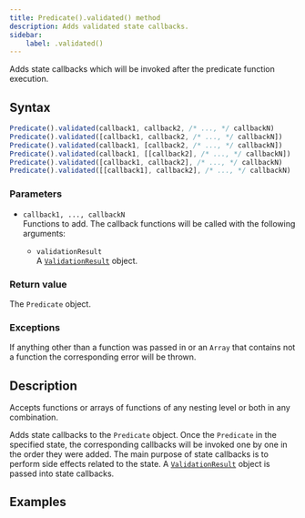 ```yaml
---
title: Predicate().validated() method
description: Adds validated state callbacks.
sidebar:
    label: .validated()
---
```


Adds state callbacks which will be invoked after the predicate function execution.

## Syntax

```js
Predicate().validated(callback1, callback2, /* ..., */ callbackN)
Predicate().validated([callback1, callback2, /* ..., */ callbackN])
Predicate().validated(callback1, [callback2, /* ..., */ callbackN])
Predicate().validated(callback1, [[callback2], /* ..., */ callbackN])
Predicate().validated([callback1, callback2], /* ..., */ callbackN)
Predicate().validated([[callback1], callback2], /* ..., */ callbackN)
```

### Parameters

- `callback1, ..., callbackN`
<br/> Functions to add. The callback functions will be called with the following arguments:

    - `validationResult` 
    <br/> A [`ValidationResult`](/api/validation-result/) object. 

### Return value

The `Predicate` object. 

### Exceptions

If anything other than a function was passed in or an `Array` that contains not a function the corresponding error will be thrown. 

## Description

Accepts functions or arrays of functions of any nesting level or both in any combination. 

Adds state callbacks to the `Predicate` object. Once the `Predicate` in the specified state, the corresponding callbacks will be invoked one by one in the order they were added. The main purpose of state callbacks is to perform side effects related to the state. A [`ValidationResult`](/api/validation-result/) object is passed into state callbacks.

## Examples

<Code code={validatedCode} lang='js'/>
